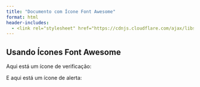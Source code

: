 ```yaml
---
title: "Documento com Ícone Font Awesome"
format: html
header-includes:
  - <link rel="stylesheet" href="https://cdnjs.cloudflare.com/ajax/libs/font-awesome/6.0.0-beta3/css/all.min.css">
---
```


## Usando Ícones Font Awesome

Aqui está um ícone de verificação: <i class="fas fa-check"></i>

E aqui está um ícone de alerta: <i class="fas fa-exclamation-triangle"></i>
